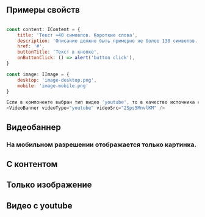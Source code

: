 
## Примеры свойств

``` javascript

const content: IContent = {
    title: 'Текст ≈40 симовлов. Короткие слова',
    description: 'Описание должно быть примерно не более 130 символов. Пишите содержательно, кратно и не будет проблем с текстовым контентом.',
    href: '#',
    buttonTitle: 'Текст в кнопке',
    onButtonClick: () => alert('button click'),
}

const image: IImage = {
    desktop: 'image-desktop.png',
    mobile: 'image-mobile.png'
}

Если в компоненте выбран тип видео 'youtube', то в качество источника необходимо указать id видео:
<VideoBanner videoType="youtube" videoSrc="2Sps5MnvlKM" />

```

## Видеобаннер

### На мобильном разрешении отображается только картинка.

<Playground>
    <ContentArea>
        <VideoBanner videoType="video" videoSrc={video} image={imageOnlyMobile} />
    </ContentArea>
</Playground>

## С контентом

<Playground>
    <ContentArea outerBackgroundColor='freshAsphalt'>
        <VideoBanner videoType="video" videoSrc={video} content={content} image={imageOnlyMobile} />
    </ContentArea>
</Playground>

## Только изображение

<Playground>
    <ContentArea>
        <VideoBanner image={image} content={content} image={image} />
    </ContentArea>
</Playground>

## Видео с youtube

<Playground>
    <ContentArea>
        <VideoBanner videoType="youtube" videoSrc={youtubeVideoId} image={imageOnlyMobile} />
    </ContentArea>
</Playground>
